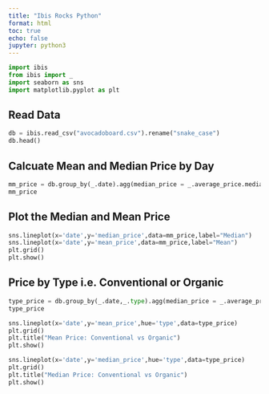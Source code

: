 ---
title: "Ibis Rocks Python"
format: html
toc: true
echo: false
jupyter: python3
---
```{python}
import ibis
from ibis import _
import seaborn as sns
import matplotlib.pyplot as plt
```
## Read Data

```{python}
db = ibis.read_csv("avocadoboard.csv").rename("snake_case")
db.head()
```
## Calcuate Mean and Median Price by Day

```{python}
mm_price = db.group_by(_.date).agg(median_price = _.average_price.median(),mean_price= _.average_price.mean() ).order_by(_.date).to_pandas()
mm_price
```
## Plot the Median and Mean Price

```{python}

sns.lineplot(x='date',y='median_price',data=mm_price,label="Median")
sns.lineplot(x='date',y='mean_price',data=mm_price,label="Mean")
plt.grid()
plt.show()
```
## Price by Type i.e. Conventional or Organic

```{python}
type_price = db.group_by(_.date,_.type).agg(median_price = _.average_price.median(),mean_price= _.average_price.mean() ).order_by(_.date).to_pandas()
type_price
```
```{python}
sns.lineplot(x='date',y='mean_price',hue='type',data=type_price)
plt.grid()
plt.title("Mean Price: Conventional vs Organic")
plt.show()
```
```{python}
sns.lineplot(x='date',y='median_price',hue='type',data=type_price)
plt.grid()
plt.title("Median Price: Conventional vs Organic")
plt.show()
```